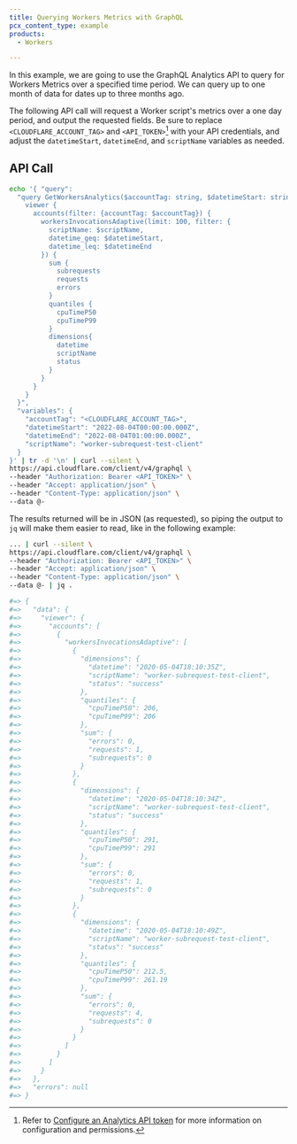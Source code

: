 ```yaml
---
title: Querying Workers Metrics with GraphQL
pcx_content_type: example
products:
  - Workers

---
```


In this example, we are going to use the GraphQL Analytics API to query for Workers Metrics over a specified time period. We can query up to one month of data for dates up to three months ago.

The following API call will request a Worker script's metrics over a one day period, and output the requested fields. Be sure to replace `<CLOUDFLARE_ACCOUNT_TAG>` and `<API_TOKEN>`[^1] with your API credentials, and adjust the `datetimeStart`, `datetimeEnd`, and `scriptName` variables as needed.

## API Call

```bash
echo '{ "query":
  "query GetWorkersAnalytics($accountTag: string, $datetimeStart: string, $datetimeEnd: string, $scriptName: string) {
    viewer {
      accounts(filter: {accountTag: $accountTag}) {
        workersInvocationsAdaptive(limit: 100, filter: {
          scriptName: $scriptName,
          datetime_geq: $datetimeStart,
          datetime_leq: $datetimeEnd
        }) {
          sum {
            subrequests
            requests
            errors
          }
          quantiles {
            cpuTimeP50
            cpuTimeP99
          }
          dimensions{
            datetime
            scriptName
            status
          }
        }
      }
    }
  }",
  "variables": {
    "accountTag": "<CLOUDFLARE_ACCOUNT_TAG>",
    "datetimeStart": "2022-08-04T00:00:00.000Z",
    "datetimeEnd": "2022-08-04T01:00:00.000Z",
    "scriptName": "worker-subrequest-test-client"
  }
}' | tr -d '\n' | curl --silent \
https://api.cloudflare.com/client/v4/graphql \
--header "Authorization: Bearer <API_TOKEN>" \
--header "Accept: application/json" \
--header "Content-Type: application/json" \
--data @-
```

The results returned will be in JSON (as requested), so piping the output to `jq` will make them easier to read, like in the following example:

```bash
... | curl --silent \
https://api.cloudflare.com/client/v4/graphql \
--header "Authorization: Bearer <API_TOKEN>" \
--header "Accept: application/json" \
--header "Content-Type: application/json" \
--data @- | jq .

#=> {
#=>   "data": {
#=>     "viewer": {
#=>       "accounts": [
#=>         {
#=>           "workersInvocationsAdaptive": [
#=>             {
#=>               "dimensions": {
#=>                 "datetime": "2020-05-04T18:10:35Z",
#=>                 "scriptName": "worker-subrequest-test-client",
#=>                 "status": "success"
#=>               },
#=>               "quantiles": {
#=>                 "cpuTimeP50": 206,
#=>                 "cpuTimeP99": 206
#=>               },
#=>               "sum": {
#=>                 "errors": 0,
#=>                 "requests": 1,
#=>                 "subrequests": 0
#=>               }
#=>             },
#=>             {
#=>               "dimensions": {
#=>                 "datetime": "2020-05-04T18:10:34Z",
#=>                 "scriptName": "worker-subrequest-test-client",
#=>                 "status": "success"
#=>               },
#=>               "quantiles": {
#=>                 "cpuTimeP50": 291,
#=>                 "cpuTimeP99": 291
#=>               },
#=>               "sum": {
#=>                 "errors": 0,
#=>                 "requests": 1,
#=>                 "subrequests": 0
#=>               }
#=>             },
#=>             {
#=>               "dimensions": {
#=>                 "datetime": "2020-05-04T18:10:49Z",
#=>                 "scriptName": "worker-subrequest-test-client",
#=>                 "status": "success"
#=>               },
#=>               "quantiles": {
#=>                 "cpuTimeP50": 212.5,
#=>                 "cpuTimeP99": 261.19
#=>               },
#=>               "sum": {
#=>                 "errors": 0,
#=>                 "requests": 4,
#=>                 "subrequests": 0
#=>               }
#=>             }
#=>           ]
#=>         }
#=>       ]
#=>     }
#=>   },
#=>   "errors": null
#=> }
```

[^1]: Refer to [Configure an Analytics API token](/analytics/graphql-api/getting-started/authentication/api-token-auth/) for more information on configuration and permissions.